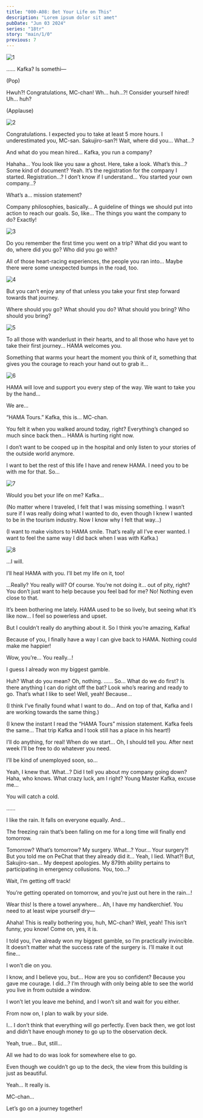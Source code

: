 ```yaml
---
title: "000-A08: Bet Your Life on This"
description: "Lorem ipsum dolor sit amet"
pubDate: "Jun 03 2024"
series: "18tr"
story: "main/1/0"
previous: 7
---
```



<Location name="HAMA Ward 3 Building - Rooftop"/>

![1](1.png)

<Bubble character="Kafka">
……
</Bubble>

<Bubble character="MC">
Kafka? Is somethi—
</Bubble>

(Pop)

<Bubble character="MC">
Hwuh?!
</Bubble>

<Bubble character="Kafka">
Congratulations, MC-chan!
</Bubble>

<Bubble character="MC">
Wh… huh…?!
</Bubble>

<Bubble character="Kafka">
Consider yourself hired!
</Bubble>

<Bubble character="MC">
Uh… huh?
</Bubble>

(Applause)

![2](2.png)

<Bubble character="Sakujiro">
Congratulations. I expected you to take at least 5 more hours. I underestimated you, MC-san.
</Bubble>

<Bubble character="MC">
Sakujiro-san?! Wait, where did you… What…?

And what do you mean hired… Kafka, you run a company?
</Bubble>

<Bubble character="Kafka">
Hahaha… You look like you saw a ghost. Here, take a look.
</Bubble>

<Bubble character="MC">
What’s this…? Some kind of document?
</Bubble>

<Bubble character="Kafka">
Yeah. It’s the registration for the company I started.
</Bubble>

<Bubble character="MC">
Registration…? I don’t know if I understand… You started your own company…?

What’s a… mission statement?
</Bubble>

<Bubble character="Kafka">
Company philosophies, basically… A guideline of things we should put into action to reach our goals.
</Bubble>

<Bubble character="MC">
So, like… The things you want the company to do?
</Bubble>

<Bubble character="Kafka">
Exactly!
</Bubble>

![3](3.png)

<Bubble character="Kafka">
Do you remember the first time you went on a trip? What did you want to do, where did you go? Who did you go with?

All of those heart-racing experiences, the people you ran into… Maybe there were some unexpected bumps in the road, too.
</Bubble>

![4](4.png)

<Bubble character="Kafka">
But you can’t enjoy any of that unless you take your first step forward towards that journey.

Where should you go? What should you do? What should you bring? Who should you bring?
</Bubble>

![5](5.png)

<Bubble character="Kafka">
To all those with wanderlust in their hearts, and to all those who have yet to take their first journey… HAMA welcomes you.

Something that warms your heart the moment you think of it, something that gives you the courage to reach your hand out to grab it…
</Bubble>

![6](6.png)

<Bubble character="Kafka">
HAMA will love and support you every step of the way. We want to take you by the hand…

We are…
</Bubble>

<Bubble2 character1="Kafka" character2="MC">
“HAMA Tours.”
</Bubble2>

<Bubble character="MC">
Kafka, this is…
</Bubble>

<Bubble character="Kafka">
MC-chan.

You felt it when you walked around today, right? Everything’s changed so much since back then… HAMA is hurting right now.

I don’t want to be cooped up in the hospital and only listen to your stories of the outside world anymore.

I want to bet the rest of this life I have and renew HAMA. I need you to be with me for that. So…
</Bubble>

![7](7.png)

<Bubble character="Kafka">
Would you bet your life on me?
</Bubble>

<Bubble character="MC">
Kafka…

(No matter where I traveled, I felt that I was missing something. I wasn’t sure if I was really doing what I wanted to do, even though I knew I wanted to be in the tourism industry. Now I know why I felt that way…)

(I want to make visitors to HAMA smile. That’s really all I’ve ever wanted. I want to feel the same way I did back when I was with Kafka.)
</Bubble>

![8](8.png)

<Bubble character="MC">
…I will.

I’ll heal HAMA with you. I’ll bet my life on it, too!
</Bubble>

<Bubble character="Kafka">
…Really? You really will?
</Bubble>

<Bubble character="MC">
Of course.
</Bubble>

<Bubble character="Kafka">
You’re not doing it… out of pity, right? You don’t just want to help because you feel bad for me?
</Bubble>

<Bubble character="MC">
No! Nothing even close to that.

It’s been bothering me lately. HAMA used to be so lively, but seeing what it’s like now… I feel so powerless and upset.

But I couldn’t really do anything about it. So I think you’re amazing, Kafka!

Because of you, I finally have a way I can give back to HAMA. Nothing could make me happier!
</Bubble>

<Bubble character="Kafka">
Wow, you’re… You really…!

I guess I already won my biggest gamble.
</Bubble>

<Bubble character="MC">
Huh? What do you mean?
</Bubble>

<Bubble character="Kafka">
Oh, nothing.
</Bubble>

<Bubble character="Sakujiro">
……
</Bubble>

<Bubble character="MC">
So… What do we do first? Is there anything I can do right off the bat?
</Bubble>

<Bubble character="Kafka">
Look who’s rearing and ready to go. That’s what I like to see!
</Bubble>

<Bubble character="MC">
Well, yeah! Because…

(I think I’ve finally found what I want to do… And on top of that, Kafka and I are working towards the same thing.)

(I knew the instant I read the “HAMA Tours” mission statement. Kafka feels the same… That trip Kafka and I took still has a place in his heart!)

I’ll do anything, for real! When do we start… Oh, I should tell you. After next week I’ll be free to do whatever you need.

I’ll be kind of unemployed soon, so…
</Bubble>

<Bubble character="Kafka">
Yeah, I knew that.
</Bubble>

<Bubble character="MC">
What…? Did I tell you about my company going down?
</Bubble>

<Bubble character="Kafka">
Haha, who knows. What crazy luck, am I right?
</Bubble>

<Bubble character="Sakujiro">
Young Master Kafka, excuse me…

You will catch a cold.
</Bubble>

<Bubble character="Kafka">
……

I like the rain. It falls on everyone equally. And…

The freezing rain that’s been falling on me for a long time will finally end tomorrow.
</Bubble>

<Bubble character="MC">
Tomorrow? What’s tomorrow?
</Bubble>

<Bubble character="Kafka">
My surgery.
</Bubble>

<Bubble character="MC">
What…? Your… Your surgery?! But you told me on PeChat that they already did it…
</Bubble>

<Bubble character="Kafka">
Yeah, I lied.
</Bubble>

<Bubble character="MC">
What?! But, Sakujiro-san…
</Bubble>

<Bubble character="Sakujiro">
My deepest apologies. My 879th ability pertains to participating in emergency collusions.
</Bubble>

<Bubble character="MC">
You, too…?

Wait, I’m getting off track!

You’re getting operated on tomorrow, and you’re just out here in the rain…!

Wear this! Is there a towel anywhere… Ah, I have my handkerchief. You need to at least wipe yourself dry—
</Bubble>

<Bubble character="Kafka">
Ahaha! This is really bothering you, huh, MC-chan?
</Bubble>

<Bubble character="MC">
Well, yeah! This isn’t funny, you know!
</Bubble>

<Bubble character="Kafka">
Come on, yes, it is.

I told you, I’ve already won my biggest gamble, so I’m practically invincible. It doesn’t matter what the success rate of the surgery is. I’ll make it out fine…

I won’t die on you.
</Bubble>

<Bubble character="MC">
I know, and I believe you, but… How are you so confident?
</Bubble>

<Bubble character="Kafka">
Because you gave me courage.
</Bubble>

<Bubble character="MC">
I did…?
</Bubble>

<Bubble character="Kafka">
I’m through with only being able to see the world you live in from outside a window.

I won’t let you leave me behind, and I won’t sit and wait for you either.

From now on, I plan to walk by your side.

I… I don’t think that everything will go perfectly. Even back then, we got lost and didn’t have enough money to go up to the observation deck.
</Bubble>

<Bubble character="MC">
Yeah, true… But, still…

All we had to do was look for somewhere else to go.

Even though we couldn’t go up to the deck, the view from this building is just as beautiful.
</Bubble>

<Bubble character="Kafka">
Yeah… It really is.

MC-chan…

Let’s go on a journey together!
</Bubble>
